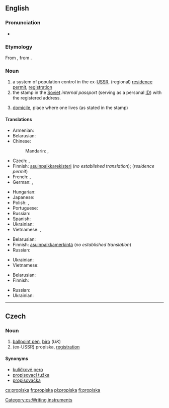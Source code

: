 ==English==
{{wikipedia}}
{{wikipedia|Passport system in the Soviet Union}}

===Pronunciation===
* {{IPA|/prəˈpɪskə/}}

===Etymology===
From {{etyl|ru|en}} {{term|прописка||tr=propíska|lang=ru|sc=Cyrl}}, from {{term|прописывать||tr=propísyvat'|write into|lang=ru|sc=Cyrl}}.

===Noun===
{{en-noun|-}}

# a system of population control in the ex-[[USSR]], (regional) [[residence permit]], [[registration]]
# the stamp in the [[Soviet]] ''internal passport'' (serving as a personal [[ID]]) with the registered address.
# {{context|by extension|lang=en}} [[domicile]], place where one lives (as stated in the stamp)

====Translations====
{{trans-top|system of mandatory registration in ex-USSR}}
* Armenian: {{t-|hy|գրանցում|tr=granc’um}}
* Belarusian: {{t-|be|прапіска|f|tr=prapíska}}
* Chinese:
*: Mandarin: {{t|cmn|居民許可證|sc=Hani}}, {{t|cmn|居民许可证|tr=jūmín xǔkě zhèng|sc=Hani}}
* Czech: {{t-|cs|registrace|f}}, {{t+|cs|propiska|f}}
* Finnish: [[asuinpaikka]][[rekisteri]] (''no established translation''); {{t+|fi|oleskelulupa}} (''residence permit'')
* French: {{t+|fr|propiska|f}}, {{t+|fr|enregistrement|m}}
* German: {{t-|de|Propiska|f}}, {{t+|de|Anmeldung}}
{{trans-mid}}
* Hungarian: {{t-|hu|propiszka}}
* Japanese: {{t-|ja|プロピスカ|tr=puropisuka}}
* Polish: {{t-|pl|zameldowanie|n}}, {{t+|pl|propiska|f}}
* Portuguese: {{t-|pt|propiska|f}}
* Russian: {{t+|ru|прописка|f|tr=propíska}}
* Spanish: {{t-|es|propiska|f}}
* Ukrainian: {{t-|uk|прописка|f|tr=propýska}}
* Vietnamese: {{t+|vi|đăng ký}}, {{t-|vi|đăng ký cư trú}}
{{trans-bottom}}

{{trans-top|stamp}}
* Belarusian: {{t-|be|прапіска|f|tr=prapíska}}
* Finnish: [[asuinpaikka]][[merkintä]] (''no established translation'')
* Russian: {{t+|ru|прописка|f|tr=propíska}}
{{trans-mid}}
* Ukrainian: {{t-|uk|прописка|f|tr=propýska}}
* Vietnamese: {{t-|vi|dấu đăng kí}}
{{trans-bottom}}

{{trans-top|domicile}}
* Belarusian: {{t-|be|прапіска|f|tr=prapíska}}
* Finnish: {{t-|fi|asuinpaikka}}
{{trans-mid}}
* Russian: {{t+|ru|прописка|f|tr=propíska}}
* Ukrainian: {{t-|uk|прописка|f|tr=propýska}}
{{trans-bottom}}

----

==Czech==

===Noun===
{{cs-noun|g=f}}

# [[ballpoint pen]], [[biro]] (''UK'')
# (ex-USSR) propiska, [[registration]]

====Synonyms====
* [[kuličkové pero]] {{n}}
* [[propisovací tužka]] {{f}} {{qualifier|rare}}
* [[propisovačka]] {{f}} {{qualifier|rare}}

[[Category:cs:Writing instruments]]

[[cs:propiska]]
[[fr:propiska]]
[[pl:propiska]]
[[fi:propiska]]